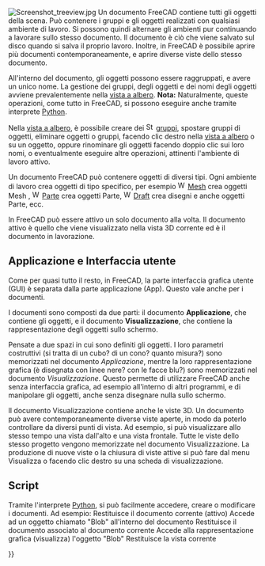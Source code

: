 <languages/>

{{Docnav/it
|[[Navigation_Cube/it|Cubo di navigazione]]
|[[Property_editor/it|Editor delle proprietà]]
}}

{{TOCright}}

[[Image:Screenshot treeview.jpg|left]]
Un documento FreeCAD contiene tutti gli oggetti della scena. Può contenere i gruppi e gli oggetti realizzati con qualsiasi ambiente di lavoro. Si possono quindi alternare gli ambienti pur continuando a lavorare sullo stesso documento. Il documento è ciò che viene salvato sul disco quando si salva il proprio lavoro. Inoltre, in FreeCAD è possibile aprire più documenti contemporaneamente, e aprire diverse viste dello stesso documento.

All'interno del documento, gli oggetti possono essere raggruppati, e avere un unico nome. La gestione dei gruppi, degli oggetti e dei nomi degli oggetti avviene prevalentemente nella [[Tree view/it|vista a albero]].  '''Nota:''' Naturalmente, queste operazioni, come tutto in FreeCAD, si possono eseguire anche tramite interprete [[Python/it|Python]].

Nella [[Tree view/it|vista a albero]], è possibile creare dei [[Image:Std_Group.svg|16px]] [[Std Group/it|gruppi]], spostare gruppi di oggetti, eliminare oggetti o gruppi, facendo clic destro nella [[Tree view/it|vista a albero]] o su un oggetto, oppure rinominare gli oggetti facendo doppio clic sui loro nomi, o eventualmente eseguire altre operazioni, attinenti l'ambiente di lavoro attivo.

Un documento FreeCAD può contenere oggetti di diversi tipi. Ogni ambiente di lavoro crea oggetti di tipo specifico, per esempio [[Image:Workbench_Mesh.svg|16px]] [[Mesh Workbench/it|Mesh]] crea oggetti Mesh , [[Image:Workbench_Part.svg|16px]] [[Part Workbench/it|Parte]] crea oggetti Parte, [[Image:Workbench_Draft.svg|16px]]  [[Draft Workbench/it|Draft]] crea disegni e anche oggetti Parte, ecc.

In FreeCAD può essere attivo un solo documento alla volta. Il documento attivo è quello che viene visualizzato nella vista 3D corrente ed è il documento in lavorazione.

<span id="Application_and_User_Interface"></span>
== Applicazione e Interfaccia utente ==

Come per quasi tutto il resto, in FreeCAD, la parte interfaccia grafica utente (GUI) è separata dalla parte applicazione (App). Questo vale anche per i documenti.

I documenti sono composti da due parti: il documento '''Applicazione''', che contiene gli oggetti, e il documento '''Visualizzazione''', che contiene la rappresentazione degli oggetti sullo schermo. 

Pensate a due spazi in cui sono definiti gli oggetti. I loro parametri costruttivi (si tratta di un cubo? di un cono? quanto misura?) sono memorizzati nel documento ''Applicazione'', mentre la loro rappresentazione grafica (è disegnata con linee nere? con le facce blu?) sono memorizzati nel documento ''Visualizzazione''. Questo permette di utilizzare FreeCAD anche senza interfaccia grafica, ad esempio all'interno di altri programmi, e di manipolare gli oggetti, anche senza disegnare nulla sullo schermo.

Il documento Visualizzazione contiene anche le viste 3D. Un documento può avere contemporaneamente diverse viste aperte, in modo da poterlo controllare da diversi punti di vista. Ad esempio, si può visualizzare allo stesso tempo una vista dall'alto e una vista frontale. Tutte le viste dello stesso progetto vengono memorizzate nel documento Visualizzazione. La produzione di nuove viste o la chiusura di viste attive si può fare dal menu Visualizza o facendo clic destro su una scheda di visualizzazione.

<span id="Scripting"></span>
== Script ==

Tramite l'interprete [[Python/it| Python]], si può facilmente accedere, creare o modificare i documenti. Ad esempio:
{{Code|code=
FreeCAD.ActiveDocument
}}
Restituisce il documento corrente (attivo)
{{Code|code=
FreeCAD.ActiveDocument.Blob
}}
Accede ad un oggetto chiamato "Blob" all'interno del documento
{{Code|code=
FreeCADGui.ActiveDocument
}}
Restituisce il documento associato al documento corrente
{{Code|code=
FreeCADGui.ActiveDocument.Blob
}}
Accede alla rappresentazione grafica (visualizza) l'oggetto "Blob"
{{Code|code=
FreeCADGui.ActiveDocument.ActiveView
}}
Restituisce la vista corrente


{{Docnav/it
|[[Navigation_Cube/it|Cubo di navigazione]]
|[[Property_editor/it|Editor delle proprietà]]
}}

{{Userdocnavi{{#translation:}}}}
